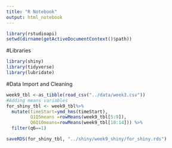 ```yaml
---
title: "R Notebook"
output: html_notebook
---
```


```r
library(rstudioapi)
setwd(dirname(getActiveDocumentContext()$path))
```



#Libraries
```r
library(shiny)
library(tidyverse)
library(lubridate)
```



#Data Import and Cleaning 
```r
week9_tbl <-as_tibble(read_csv("../data/week3.csv"))
#Adding means variables
for_shiny_tbl <- week9_tbl%>%
  mutate(timeStart=ymd_hms(timeStart),
         Q1Q5means =rowMeans(week9_tbl[5:9]),
         Q6Q10means=rowMeans(week9_tbl[10:14])) %>%
  filter(q6==1)

saveRDS(for_shiny_tbl, "../shiny/week9_shiny/for_shiny.rds")

```





